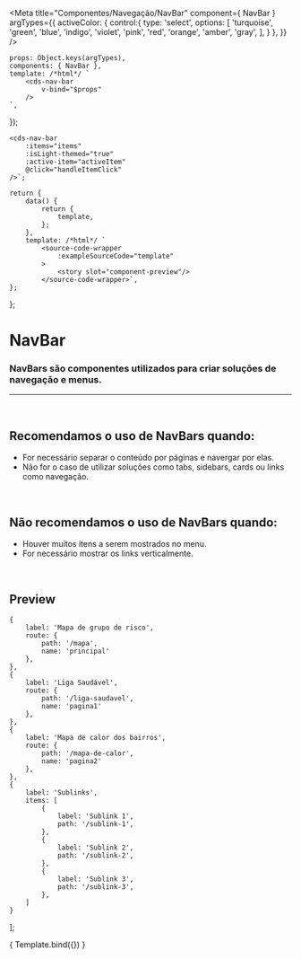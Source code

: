 
<Meta
	title="Componentes/Navegação/NavBar"
	component={ NavBar }
	argTypes={{
		activeColor: {
			control:{
				type: 'select',
				options: [
					'turquoise',
					'green',
					'blue',
					'indigo',
					'violet',
					'pink',
					'red',
					'orange',
					'amber',
					'gray',
				],
			}
		},
	}}
/>

	props: Object.keys(argTypes),
	components: { NavBar },
	template: /*html*/ `
		<cds-nav-bar
			v-bind="$props" 
		/>
	`,
});

	<cds-nav-bar 
		:items="items"
		:isLight-themed="true"
		:active-item="activeItem"
		@click="handleItemClick"
	/>`;

	return {
		data() {
			return {
				template,
			};
		},
		template: /*html*/ `
			<source-code-wrapper
				:exampleSourceCode="template"
			>
				<story slot="component-preview"/>
			</source-code-wrapper>`,
	};
};

# NavBar

### NavBars são componentes utilizados para criar soluções de navegação e menus.
---
<br />

## Recomendamos o uso de NavBars quando:
- For necessário separar o conteúdo por páginas e navergar por elas.
- Não for o caso de utilizar soluções como tabs, sidebars, cards ou links como navegação.

<br />

## Não recomendamos o uso de NavBars quando:
- Houver muitos itens a serem mostrados no menu.
- For necessário mostrar os links verticalmente.

<br />

## Preview

	{
		label: 'Mapa de grupo de risco',
		route: {
			path: '/mapa',
			name: 'principal'
		},
	},
	{
		label: 'Liga Saudável',
		route: {
			path: '/liga-saudavel',
			name: 'pagina1'
		},
	},
	{
		label: 'Mapa de calor dos bairros',
		route: {
			path: '/mapa-de-calor',
			name: 'pagina2'
		},
	},
	{
		label: 'Sublinks',
		items: [
			{
				label: 'Sublink 1',
				path: '/sublink-1',
			},
			{
				label: 'Sublink 2',
				path: '/sublink-2',
			},
			{
				label: 'Sublink 3',
				path: '/sublink-3',
			},
		]
	}
];

<Canvas>
	<Story
		name="NavBar"
		decorators={[docsDecorator]}
		args={{
			items,
			isLightThemed: true,
			activeItem: items[1],
		}}
	>
		{ Template.bind({}) }
	</Story>
</Canvas>

<ArgsTable story="NavBar" />